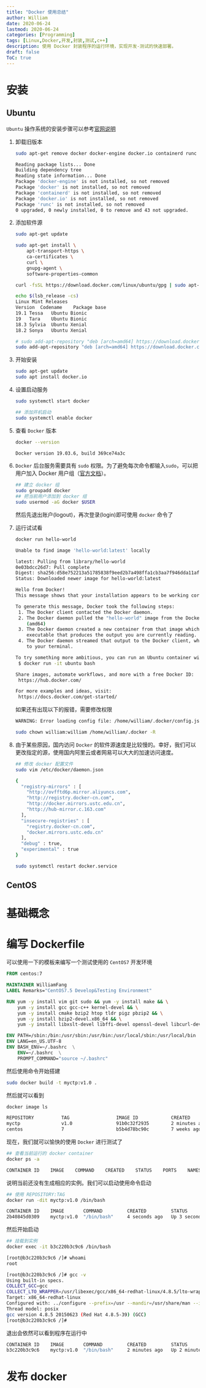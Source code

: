 ```yaml
---
title: "Docker 使用总结"
author: William
date: 2020-06-24
lastmod: 2020-06-24
categories: [Programming]
tags: [Linux,Docker,开发,封装,测试,c++]
description: 使用 Docker 封装程序的运行环境，实现开发-测试的快速部署。
draft: false
ToC: true
---
```




# 安装



## Ubuntu

`Ubuntu` 操作系统的安装步骤可以参考[官网说明](https://docs.docker.com/engine/install/ubuntu/)

1. 卸载旧版本

   ```bash
   sudo apt-get remove docker docker-engine docker.io containerd runc
   
   Reading package lists... Done
   Building dependency tree
   Reading state information... Done
   Package 'docker-engine' is not installed, so not removed
   Package 'docker' is not installed, so not removed
   Package 'containerd' is not installed, so not removed
   Package 'docker.io' is not installed, so not removed
   Package 'runc' is not installed, so not removed
   0 upgraded, 0 newly installed, 0 to remove and 43 not upgraded.
   ```

2. 添加软件源

   ```bash
   sudo apt-get update
   
   sudo apt-get install \
       apt-transport-https \
       ca-certificates \
       curl \
       gnupg-agent \
       software-properties-common
       
   curl -fsSL https://download.docker.com/linux/ubuntu/gpg | sudo apt-key add -
   
   echo $(lsb_release -cs)
   Linux Mint Releases
   Version	Codename	Package base
   19.1	Tessa	Ubuntu Bionic
   19	Tara	Ubuntu Bionic
   18.3	Sylvia	Ubuntu Xenial
   18.2	Sonya	Ubuntu Xenial
   
   # sudo add-apt-repository "deb [arch=amd64] https://download.docker.com/linux/ubuntu $(lsb_release -cs) stable"
   sudo add-apt-repository "deb [arch=amd64] https://download.docker.com/linux/ubuntu Bionic stable"
   ```

   

3. 开始安装

   ```bash
   sudo apt-get update
   sudo apt install docker.io
   ```

4. 设置启动服务

   ```bash
   sudo systemctl start docker
   
   ## 添加开机启动
   sudo systemctl enable docker
   ```

5. 查看 `Docker` 版本

   ```bash
   docker --version
   
   Docker version 19.03.6, build 369ce74a3c
   ```

6. `Docker` 后台服务需要具有 `sudo` 权限。为了避免每次命令都输入`sudo`，可以把用户加入 Docker 用户组（[官方文档](https://docs.docker.com/install/linux/linux-postinstall/#manage-docker-as-a-non-root-user)）。

   ```bash
   ## 建立 docker 组
   sudo groupadd docker
   ## 把当前用户添加到 docker 组
   sudo usermod -aG docker $USER
   ```

   然后先退出账户(logout)，再次登录(login)即可使用 `docker` 命令了

7. 运行试试看

   ```bash
   docker run hello-world
   
   Unable to find image 'hello-world:latest' locally
   
   latest: Pulling from library/hello-world
   0e03bdcc26d7: Pull complete
   Digest: sha256:d58e752213a51785838f9eed2b7a498ffa1cb3aa7f946dda11af39286c3db9a9
   Status: Downloaded newer image for hello-world:latest
   
   Hello from Docker!
   This message shows that your installation appears to be working correctly.
   
   To generate this message, Docker took the following steps:
    1. The Docker client contacted the Docker daemon.
    2. The Docker daemon pulled the "hello-world" image from the Docker Hub.
       (amd64)
    3. The Docker daemon created a new container from that image which runs the
       executable that produces the output you are currently reading.
    4. The Docker daemon streamed that output to the Docker client, which sent it
       to your terminal.
   
   To try something more ambitious, you can run an Ubuntu container with:
    $ docker run -it ubuntu bash
   
   Share images, automate workflows, and more with a free Docker ID:
    https://hub.docker.com/
   
   For more examples and ideas, visit:
    https://docs.docker.com/get-started/
   ```

   如果还有出现以下的报错，需要修改权限

   ```bash
   WARNING: Error loading config file: /home/william/.docker/config.json: stat /home/william/.docker/config.json: permission denied
   
   sudo chown william:william /home/william/.docker -R
   ```

   

8. 由于某些原因，国内访问 `Docker` 的软件源速度是比较慢的。幸好，我们可以更改指定的源，使用国内阿里云或者网易可以大大的加速访问速度。

   ```bash
   ## 修改 docker 配置文件
   sudo vim /etc/docker/daemon.json
   
   {
     "registry-mirrors" : [
       "http://ovfftd6p.mirror.aliyuncs.com",
       "http://registry.docker-cn.com",
       "http://docker.mirrors.ustc.edu.cn",
       "http://hub-mirror.c.163.com"
     ],
     "insecure-registries" : [
       "registry.docker-cn.com",
       "docker.mirrors.ustc.edu.cn"
     ],
     "debug" : true,
     "experimental" : true
   }
   
   sudo systemctl restart docker.service
   ```

   

## CentOS



# 基础概念

# 编写 Dockerfile

可以使用一下的模板来编写一个测试使用的 `CentOS7` 开发环境

```dockerfile
FROM centos:7

MAINTAINER WilliamFang
LABEL Remarks="CentOS7.5 Develop&Testing Environment"

RUN yum -y install vim git sudo && yum -y install make && \
    yum -y install gcc gcc-c++ kernel-devel && \
    yum -y install cmake bzip2 htop tldr pigz pbzip2 && \
    yum -y install bzip2-devel.x86_64 && \
    yum -y install libxslt-devel libffi-devel openssl-devel libcurl-devel

ENV PATH=/sbin:/bin:/usr/sbin:/usr/bin:/usr/local/sbin:/usr/local/bin
ENV LANG=en_US.UTF-8
ENV BASH_ENV=~/.bashrc  \
    ENV=~/.bashrc  \
    PROMPT_COMMAND="source ~/.bashrc"
```

然后使用命令开始搭建

```bash
sudo docker build -t myctp:v1.0 .
```

然后就可以看到

```bash
docker image ls

REPOSITORY          TAG                 IMAGE ID            CREATED             SIZE
myctp               v1.0                91b0c32f2935        2 minutes ago       564MB
centos              7                   b5b4d78bc90c        7 weeks ago         203MB
```

现在，我们就可以愉快的使用 `Docker` 进行测试了

```bash
## 查看当前运行的 docker container
docker ps -a

CONTAINER ID    IMAGE    COMMAND    CREATED    STATUS    PORTS    NAMES
```

说明当前还没有生成相应的实例。我们可以启动使用命令启动

```bash
## 使用 REPOSITORY:TAG
docker run -dit myctp:v1.0 /bin/bash

CONTAINER ID    IMAGE       COMMAND         CREATED         STATUS          PORTS   NAMES
2b40845d0309    myctp:v1.0  "/bin/bash"     4 seconds ago   Up 3 seconds            upbeat_montalcini
```

然后开始启动

```bash
## 挂载到实例
docker exec -it b3c220b3c9c6 /bin/bash

[root@b3c220b3c9c6 /]# whoami
root

[root@b3c220b3c9c6 /]# gcc -v
Using built-in specs.
COLLECT_GCC=gcc
COLLECT_LTO_WRAPPER=/usr/libexec/gcc/x86_64-redhat-linux/4.8.5/lto-wrapper
Target: x86_64-redhat-linux
Configured with: ../configure --prefix=/usr --mandir=/usr/share/man --infodir=/usr/share/info --with-bugurl=http://bugzilla.redhat.com/bugzilla --enable-bootstrap --enable-shared --enable-threads=posix --enable-checking=release --with-system-zlib --enable-__cxa_atexit --disable-libunwind-exceptions --enable-gnu-unique-object --enable-linker-build-id --with-linker-hash-style=gnu --enable-languages=c,c++,objc,obj-c++,java,fortran,ada,go,lto --enable-plugin --enable-initfini-array --disable-libgcj --with-isl=/builddir/build/BUILD/gcc-4.8.5-20150702/obj-x86_64-redhat-linux/isl-install --with-cloog=/builddir/build/BUILD/gcc-4.8.5-20150702/obj-x86_64-redhat-linux/cloog-install --enable-gnu-indirect-function --with-tune=generic --with-arch_32=x86-64 --build=x86_64-redhat-linux
Thread model: posix
gcc version 4.8.5 20150623 (Red Hat 4.8.5-39) (GCC) 
[root@b3c220b3c9c6 /]# 
```

退出会依然可以看到程序在运行中

```bash
CONTAINER ID    IMAGE       COMMAND         CREATED         STATUS          PORTS   NAMES
b3c220b3c9c6    myctp:v1.0  "/bin/bash"     2 minutes ago   Up 2 minutes            gallant_bell
```

# 发布 docker

 

